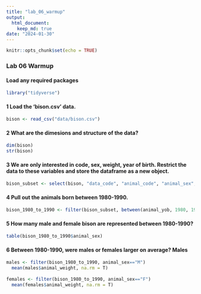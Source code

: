 ```yaml
---
title: "lab_06_warmup"
output: 
  html_document: 
    keep_md: true
date: "2024-01-30"
---
```


```r
knitr::opts_chunk$set(echo = TRUE)
```

### Lab 06 Warmup
#### Load any required packages
```r
library("tidyverse")
```
#### 1 Load the 'bison.csv' data.
```r
bison <- read_csv("data/bison.csv")
```

#### 2 What are the dimesions and structure of the data?
```r
dim(bison)
str(bison)
```

#### 3 We are only interested in code, sex, weight, year of birth. Restrict the data to these variables and store the dataframe as a new object.

```r
bison_subset <- select(bison, "data_code", "animal_code", "animal_sex", "animal_weight", "animal_yob")
```


#### 4 Pull out the animals born between 1980-1990.
```r
bison_1980_to_1990 <- filter(bison_subset, between(animal_yob, 1980, 1990))
```

#### 5 How many male and female bison are represented between 1980-1990?
```r
table(bison_1980_to_1990$animal_sex)
```

#### 6 Between 1980-1990, were males or females larger on average? Males
```r
males <- filter(bison_1980_to_1990, animal_sex=="M")
  mean(males$animal_weight, na.rm = T)
  
females <- filter(bison_1980_to_1990, animal_sex=="F")
  mean(females$animal_weight, na.rm = T)
```


